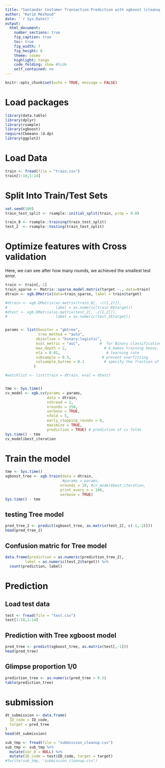```yaml
---
title: "Santandar Costumer Transaction Prediction with xgboost (cleanup)"
author: "Karim Mezhoud"
date: '`r Sys.Date()`'
output:
  html_document:
    number_sections: true
    fig_caption: true
    toc: true
    fig_width: 7
    fig_height: 6
    theme: cosmo
    highlight: tango
    code_folding: show #hide
    self_contained: no
---
```


```r
knitr::opts_chunk$set(echo = TRUE, message = FALSE)
```

# Load packages
```r
library(data.table)
library(dplyr)
library(rsample)
library(xgboost)
require(Ckmeans.1d.dp)
library(ggplot2)
```
# Load Data

```r
train <- fread(file = "train.csv")
train[1:10,1:14]
```
# Split Into Train/Test Sets
```r
set.seed(100)
train_test_split <- rsample::initial_split(train, prop = 0.8)

train_8 <- rsample::training(train_test_split)
test_2  <- rsample::testing(train_test_split)

```

# Optimize features with Cross validation

Here, we can see after how many rounds, we achieved the smallest test error.
```r
train <- train[,-1]
train_sparse <- Matrix::sparse.model.matrix(target ~., data=train)
dtrain <- xgb.DMatrix(data=train_sparse, label = train$target)

#dtrain <- xgb.DMatrix(as.matrix(train_8[, -c(1,2)]), 
#                      label = as.numeric(train_8$target))
#dtest <- xgb.DMatrix(as.matrix(test_2[, -c(1,2)]), 
#                      label = as.numeric(test_2$target))


params <- list(booster = "gbtree",
               tree_method = "auto",
              objective = "binary:logistic",
              eval_metric = "auc",         #  for Binary classification error rate
              max_depth = 2,                 # 6 makes training heavy, there is no correlation between features
              eta = 0.01,                     # learning rate
              subsample = 0.5,              # prevent overfitting
              colsample_bytree = 0.1         # specify the fraction of columns to be subsampled.
             )

#watchlist <- list(train = dtrain, eval = dtest)


tme <- Sys.time()
cv_model <- xgb.cv(params = params,
                   data = dtrain,
                   nthread = 2,
                   nrounds = 150,
                   verbose = TRUE,
                   nfold = 5,
                   early_stopping_rounds = 8,
                   maximize = TRUE,
                   prediction = TRUE) # prediction of cv folds
Sys.time() - tme
cv_model$best_iteration
```



# Train the model
```r
tme <- Sys.time()
xgboost_tree <- xgb.train(data = dtrain, 
                          #params = params,
                         nrounds = 10, #cv_model$best_iteration,
                         print_every_n = 100,
                         verbose = TRUE)
Sys.time() - tme
```

## testing Tree model
```r
pred_tree_2 <- predict(xgboost_tree, as.matrix(test_2[, c(-1,-2)]))
head(pred_tree_2)
```

## Confusion matric for Tree model
```r
data.frame(prediction = as.numeric(prediction_tree_2),
         label = as.numeric(test_2$target)) %>%
  count(prediction, label)
```

# Prediction

## Load test data
```r
test <- fread(file = "test.csv")
test[1:10,1:14]
```
## Prediction with Tree xgboost model

```r
pred_tree <- predict(xgboost_tree, as.matrix(test[,-1]))
head(pred_tree)
```

## Glimpse proportion 1/0
```r
prediction_tree <- as.numeric(pred_tree > 0.5)
table(prediction_tree)
```
# submission

```r
dt_submission <- data.frame(
  ID_code = ID_code,
  target = pred_tree
)
head(dt_submission)
```

```r
sub_tmp <- fread(file = "submission_cleanup.csv")
sub_tmp <- sub_tmp %>%
  mutate(var_0 = NULL) %>%
  mutate(ID_code = test$ID_code, target = target)
#fwrite(sub_tmp, "submission_cleanup.csv")
```

